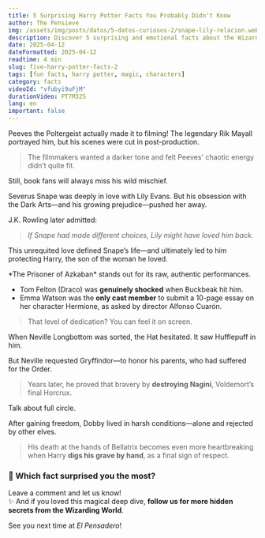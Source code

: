```yaml
---
title: 5 Surprising Harry Potter Facts You Probably Didn't Know
author: The Pensieve
img: /assets/img/posts/datos/5-datos-curiosos-2/snape-lily-relacion.webp
description: Discover 5 surprising and emotional facts about the Wizarding World. We bet you didn’t see these coming!
date: 2025-04-12
dateFormatted: 2025-04-12
readtime: 4 min
slug: five-harry-potter-facts-2
tags: [fun facts, harry potter, magic, characters]
category: facts
videoId: "vfubyi9uFjM"
durationVideo: PT7M32S
lang: en
important: false
---
```



<Article>

<Section title="1. 🧻 **Peeves Was Filmed… But Cut**">
Peeves the Poltergeist actually made it to filming! The legendary Rik Mayall portrayed him, but his scenes were cut in post-production.

> The filmmakers wanted a darker tone and felt Peeves' chaotic energy didn’t quite fit.

Still, book fans will always miss his wild mischief.
</Section>

<Section title="2. 💔 **Snape and Lily Could Have Been Together**">
Severus Snape was deeply in love with Lily Evans. But his obsession with the Dark Arts—and his growing prejudice—pushed her away.

J.K. Rowling later admitted:  
> _If Snape had made different choices, Lily might have loved him back._

This unrequited love defined Snape’s life—and ultimately led to him protecting Harry, the son of the woman he loved.
</Section>

<Section title="3. 🎬 **The Film With the Most Improvisation**">
*The Prisoner of Azkaban* stands out for its raw, authentic performances.

- Tom Felton (Draco) was **genuinely shocked** when Buckbeak hit him.
- Emma Watson was the **only cast member** to submit a 10-page essay on her character Hermione, as asked by director Alfonso Cuarón.

> That level of dedication? You can feel it on screen.
</Section>

<Section title="4. 🦁 **Neville Almost Ended Up in Hufflepuff**">
When Neville Longbottom was sorted, the Hat hesitated. It saw Hufflepuff in him.

But Neville requested Gryffindor—to honor his parents, who had suffered for the Order.

> Years later, he proved that bravery by **destroying Nagini**, Voldemort’s final Horcrux.

Talk about full circle.
</Section>

<Section title="5. 🧦 **Dobby’s Life Was Even Sadder Than We Thought**">
After gaining freedom, Dobby lived in harsh conditions—alone and rejected by other elves.

> His death at the hands of Bellatrix becomes even more heartbreaking when Harry **digs his grave by hand**, as a final sign of respect.

### 📣 Which fact surprised you the most?

Leave a comment and let us know!  
✨ And if you loved this magical deep dive, **follow us for more hidden secrets from the Wizarding World**.

See you next time at *El Pensadero*!
</Section>

</Article>
